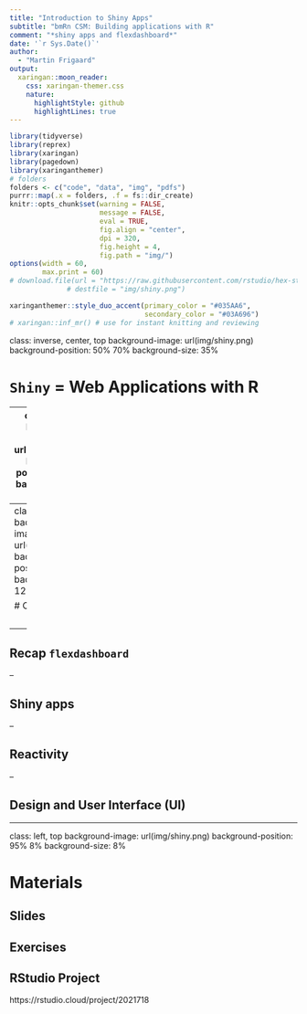 ```yaml
---
title: "Introduction to Shiny Apps"
subtitle: "bmRn CSM: Building applications with R"
comment: "*shiny apps and flexdashboard*"
date: '`r Sys.Date()`'
author:
  - "Martin Frigaard"
output:
  xaringan::moon_reader:
    css: xaringan-themer.css
    nature:
      highlightStyle: github
      highlightLines: true
---
```


```r
library(tidyverse)
library(reprex)
library(xaringan)
library(pagedown)
library(xaringanthemer)
# folders
folders <- c("code", "data", "img", "pdfs")
purrr::map(.x = folders, .f = fs::dir_create)
knitr::opts_chunk$set(warning = FALSE,
                      message = FALSE,
                      eval = TRUE,
                      fig.align = "center",
                      dpi = 320,
                      fig.height = 4,
                      fig.path = "img/")
options(width = 60,
        max.print = 60)
# download.file(url = "https://raw.githubusercontent.com/rstudio/hex-stickers/master/PNG/shiny.png", 
              # destfile = "img/shiny.png")
```

```r
xaringanthemer::style_duo_accent(primary_color = "#035AA6", 
                                 secondary_color = "#03A696")
# xaringan::inf_mr() # use for instant knitting and reviewing
```

class: inverse, center, top
background-image: url(img/shiny.png)
background-position: 50% 70%
background-size: 35%

# `Shiny` = Web Applications with R

---
class: left, top
background-image: url(img/shiny.png)
background-position: 95% 8%
background-size: 8%

# Load the packages

<br><br><br>

```r
install.packages(c("tidyverse", "inspectdf",
                   "shiny", "flexdashboard",
                   "reactable"))
library(tidyverse)
library(shiny)
library(inspectdf)
library(flexdashboard)
library(reactable)
```


---
class: left, top
background-image: url(img/shiny.png)
background-position: 95% 8%
background-size: 12%

# Outline

<br>

--

## Recap `flexdashboard`

--

## Shiny apps

--

## **Reactivity**

--

## **Design and User Interface (UI)**


---
class: left, top
background-image: url(img/shiny.png)
background-position: 95% 8%
background-size: 8%

# Materials

## Slides

## Exercises

## RStudio Project

https://rstudio.cloud/project/2021718
